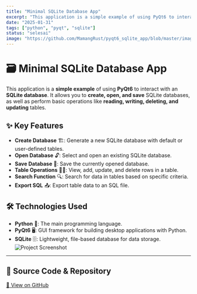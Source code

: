 ```yaml
---
title: "Minimal SQLite Database App"
excerpt: "This application is a simple example of using PyQt6 to interact with an SQLite database."
date: "2025-01-31"
tags: ["python", "pyqt", "sqlite"]
status: "selesai"
image: "https://github.com/MamangRust/pyqt6_sqlite_app/blob/master/images/image.png?raw=true"
---
```


# 🗃️ Minimal SQLite Database App

This application is a **simple example** of using **PyQt6** to interact with an **SQLite database**. It allows you to **create, open, and save** SQLite databases, as well as perform basic operations like **reading, writing, deleting, and updating** tables.

## ✨ Key Features
- **Create Database** 🏗️: Generate a new SQLite database with default or user-defined tables.
- **Open Database** 🔓: Select and open an existing SQLite database.
- **Save Database** 💾: Save the currently opened database.
- **Table Operations** 🧑‍💻: View, add, update, and delete rows in a table.
- **Search Function** 🔍: Search for data in tables based on specific criteria.
- **Export SQL** 📤: Export table data to an SQL file.

## 🛠 Technologies Used
- **Python** 🐍: The main programming language.
- **PyQt6** 🖥️: GUI framework for building desktop applications with Python.
- **SQLite** 🗄️: Lightweight, file-based database for data storage.
![Project Screenshot](https://github.com/MamangRust/pyqt6_sqlite_app/blob/master/images/image.png?raw=true)

---

## 🔗 Source Code & Repository
[📌 View on GitHub](https://github.com/MamangRust/pyqt6_sqlite_app)
